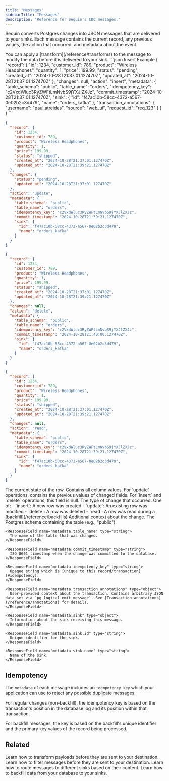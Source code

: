 ```yaml
---
title: "Messages"
sidebarTitle: "Messages"
description: "Reference for Sequin's CDC messages."
---
```


Sequin converts Postgres changes into JSON messages that are delivered to your sinks. Each message contains the current record, any previous values, the action that occurred, and metadata about the event.

<Note>
You can apply a [transform](/reference/transforms) to the message to modify the data before it is delivered to your sink.
</Note>

<ResponseExample>
  ```json Insert Example
  {
    "record": {
      "id": 1234,
      "customer_id": 789,
      "product": "Wireless Headphones",
      "quantity": 1,
      "price": 199.99,
      "status": "pending",
      "created_at": "2024-10-28T21:37:01.127470Z",
      "updated_at": "2024-10-28T21:37:01.127470Z"
    },
    "changes": null,
    "action": "insert",
    "metadata": {
      "table_schema": "public",
      "table_name": "orders",
      "idempotency_key": "c2VxdWluc3RyZWFtLmNvbS9jYXJlZXJz",
      "commit_timestamp": "2024-10-28T21:37:01.127470Z",
      "sink": {
        "id": "f47ac10b-58cc-4372-a567-0e02b2c3d479",
        "name": "orders_kafka"
      },
      "transaction_annotations": {
        "username": "paul.atreides",
        "source": "web_ui",
        "request_id": "req_123"
      }
    }
  }
  ```

  ```json Update Example
  {
    "record": {
      "id": 1234,
      "customer_id": 789,
      "product": "Wireless Headphones",
      "quantity": 1,
      "price": 199.99,
      "status": "shipped",
      "created_at": "2024-10-28T21:37:01.127470Z",
      "updated_at": "2024-10-28T21:39:21.127470Z"
    },
    "changes": {
      "status": "pending",
      "updated_at": "2024-10-28T21:37:01.127470Z"
    },
    "action": "update",
    "metadata": {
      "table_schema": "public",
      "table_name": "orders",
      "idempotency_key": "c2VxdWluc3RyZWFtLmNvbS9jYXJlZXJz",
      "commit_timestamp": "2024-10-28T21:39:21.127470Z",
      "sink": {
        "id": "f47ac10b-58cc-4372-a567-0e02b2c3d479",
        "name": "orders_kafka"
      }
    }
  }
  ```

  ```json Delete Example
  {
    "record": {
      "id": 1234,
      "customer_id": 789,
      "product": "Wireless Headphones",
      "quantity": 1,
      "price": 199.99,
      "status": "shipped",
      "created_at": "2024-10-28T21:37:01.127470Z",
      "updated_at": "2024-10-28T21:39:21.127470Z"
    },
    "changes": null,
    "action": "delete",
    "metadata": {
      "table_schema": "public",
      "table_name": "orders",
      "idempotency_key": "c2VxdWluc3RyZWFtLmNvbS9jYXJlZXJz",
      "commit_timestamp": "2024-10-28T21:40:00.127470Z",
      "sink": {
        "id": "f47ac10b-58cc-4372-a567-0e02b2c3d479",
        "name": "orders_kafka"
      }
    }
  }
  ```

  ```json Read Example (Backfill)
  {
    "record": {
      "id": 1234,
      "customer_id": 789,
      "product": "Wireless Headphones",
      "quantity": 1,
      "price": 199.99,
      "status": "shipped",
      "created_at": "2024-10-28T21:37:01.127470Z",
      "updated_at": "2024-10-28T21:39:21.127470Z"
    },
    "changes": null,
    "action": "read",
    "metadata": {
      "table_schema": "public",
      "table_name": "orders",
      "idempotency_key": "c2VxdWluc3RyZWFtLmNvbS9jYXJlZXJz",
      "commit_timestamp": "2024-10-28T21:39:21.127470Z",
      "sink": {
        "id": "f47ac10b-58cc-4372-a567-0e02b2c3d479",
        "name": "orders_kafka"
      }
    }
  }
  ```
</ResponseExample>

<ResponseField name="record" type="object">
  The current state of the row. Contains all column values.
</ResponseField>

<ResponseField name="changes" type="object">
  For `update` operations, contains the previous values of changed fields. For `insert` and `delete` operations, this field is null.
</ResponseField>

<ResponseField name="action" type="string">
  The type of change that occurred. One of:
  - `insert`: A new row was created
  - `update`: An existing row was modified
  - `delete`: A row was deleted
  - `read`: A row was read during a [backfill](/reference/backfills)
</ResponseField>

<ResponseField name="metadata" type="object">
  Additional context about the change.
  <Expandable title="metadata fields" defaultOpen="true">
    <ResponseField name="metadata.table_schema" type="string">
      The Postgres schema containing the table (e.g., "public").
    </ResponseField>

    <ResponseField name="metadata.table_name" type="string">
      The name of the table that was changed.
    </ResponseField>

    <ResponseField name="metadata.commit_timestamp" type="string">
      ISO 8601 timestamp when the change was committed to the database.
    </ResponseField>

    <ResponseField name="metadata.idempotency_key" type="string">
      Opaque string which is [unique to this record/transaction](#idempotency).
    </ResponseField>

    <ResponseField name="metadata.transaction_annotations" type="object">
      User-provided context about the transaction. Contains arbitrary JSON data set via `pg_logical_emit_message`. See [Transaction annotations](/reference/annotations) for details.
    </ResponseField>

    <ResponseField name="metadata.sink" type="object">
      Information about the sink receiving this message.
    </ResponseField>

    <ResponseField name="metadata.sink.id" type="string">
      Unique identifier for the sink.
    </ResponseField>

    <ResponseField name="metadata.sink.name" type="string">
      Name of the sink.
    </ResponseField>
  </Expandable>
</ResponseField>

## Idempotency

The `metadata` of each message includes an `idempotency_key` which your application can use to reject any [possible duplicate messages](/reference/sinks/overview#delivery-guarantees).

For regular changes (non-backfill), the idempotency key is based on the transaction's position in the database log and its position within that transaction.

For backfill messages, the key is based on the backfill's unique identifier and the primary key values of the record being processed.

## Related

<CardGroup>
  <Card title="Transforms" icon="pencil" href="/reference/transforms">
    Learn how to transform payloads before they are sent to your destination.
  </Card>
  <Card title="Filters" icon="filter" href="/reference/filters">
    Learn how to filter messages before they are sent to your destination.
  </Card>
  <Card title="Routing" icon="route" href="/reference/routing">
    Learn how to route messages to different sinks based on their content.
  </Card>
  <Card title="Backfills" icon="clock-rotate-left" href="/reference/backfills">
    Learn how to backfill data from your database to your sinks.
  </Card>
</CardGroup>

